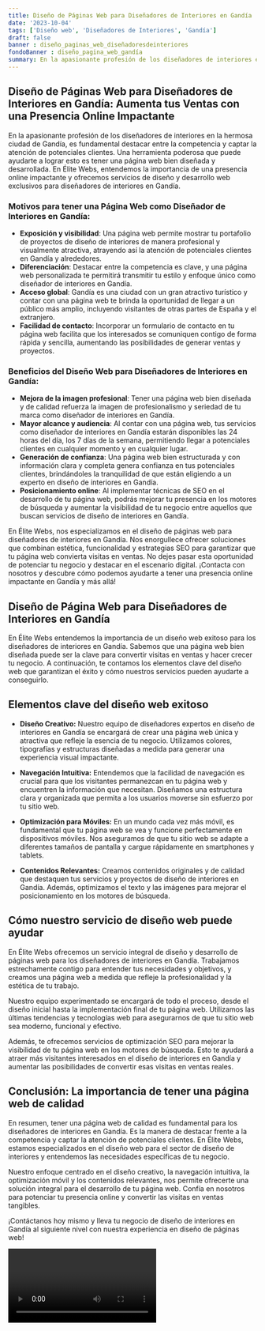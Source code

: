 ```yaml
---
title: Diseño de Páginas Web para Diseñadores de Interiores en Gandía
date: '2023-10-04'
tags: ['Diseño web', 'Diseñadores de Interiores', 'Gandía']
draft: false
banner : diseño_paginas_web_diseñadoresdeinteriores
fondoBanner : diseño_pagina_web_gandía
summary: En la apasionante profesión de los diseñadores de interiores en la hermosa ciudad de Gandía, es fundamental destacar entre la competencia y captar la atención de potenciales clientes. Una herramienta poderosa que puede ayudarte a lograr esto es tener una página web bien diseñada y desarrollada. En Élite Webs, entendemos la importancia de una presencia online impactante y ofrecemos servicios de diseño y desarrollo web exclusivos para diseñadores de interiores en Gandía.
---
```


## Diseño de Páginas Web para Diseñadores de Interiores en Gandía: Aumenta tus Ventas con una Presencia Online Impactante

En la apasionante profesión de los diseñadores de interiores en la hermosa ciudad de Gandía, es fundamental destacar entre la competencia y captar la atención de potenciales clientes. Una herramienta poderosa que puede ayudarte a lograr esto es tener una página web bien diseñada y desarrollada. En Élite Webs, entendemos la importancia de una presencia online impactante y ofrecemos servicios de diseño y desarrollo web exclusivos para diseñadores de interiores en Gandía.

### Motivos para tener una Página Web como Diseñador de Interiores en Gandía:

- **Exposición y visibilidad**: Una página web permite mostrar tu portafolio de proyectos de diseño de interiores de manera profesional y visualmente atractiva, atrayendo así la atención de potenciales clientes en Gandía y alrededores.
- **Diferenciación**: Destacar entre la competencia es clave, y una página web personalizada te permitirá transmitir tu estilo y enfoque único como diseñador de interiores en Gandía.
- **Acceso global**: Gandía es una ciudad con un gran atractivo turístico y contar con una página web te brinda la oportunidad de llegar a un público más amplio, incluyendo visitantes de otras partes de España y el extranjero.
- **Facilidad de contacto**: Incorporar un formulario de contacto en tu página web facilita que los interesados se comuniquen contigo de forma rápida y sencilla, aumentando las posibilidades de generar ventas y proyectos.

### Beneficios del Diseño Web para Diseñadores de Interiores en Gandía:

- **Mejora de la imagen profesional**: Tener una página web bien diseñada y de calidad refuerza la imagen de profesionalismo y seriedad de tu marca como diseñador de interiores en Gandía.
- **Mayor alcance y audiencia**: Al contar con una página web, tus servicios como diseñador de interiores en Gandía estarán disponibles las 24 horas del día, los 7 días de la semana, permitiendo llegar a potenciales clientes en cualquier momento y en cualquier lugar.
- **Generación de confianza**: Una página web bien estructurada y con información clara y completa genera confianza en tus potenciales clientes, brindándoles la tranquilidad de que están eligiendo a un experto en diseño de interiores en Gandía.
- **Posicionamiento online**: Al implementar técnicas de SEO en el desarrollo de tu página web, podrás mejorar tu presencia en los motores de búsqueda y aumentar la visibilidad de tu negocio entre aquellos que buscan servicios de diseño de interiores en Gandía.

En Élite Webs, nos especializamos en el diseño de páginas web para diseñadores de interiores en Gandía. Nos enorgullece ofrecer soluciones que combinan estética, funcionalidad y estrategias SEO para garantizar que tu página web convierta visitas en ventas. No dejes pasar esta oportunidad de potenciar tu negocio y destacar en el escenario digital. ¡Contacta con nosotros y descubre cómo podemos ayudarte a tener una presencia online impactante en Gandía y más allá!

<GifSeo />

<Cta />

## Diseño de Página Web para Diseñadores de Interiores en Gandía

En Élite Webs entendemos la importancia de un diseño web exitoso para los diseñadores de interiores en Gandía. Sabemos que una página web bien diseñada puede ser la clave para convertir visitas en ventas y hacer crecer tu negocio. A continuación, te contamos los elementos clave del diseño web que garantizan el éxito y cómo nuestros servicios pueden ayudarte a conseguirlo.

## Elementos clave del diseño web exitoso

- **Diseño Creativo:** Nuestro equipo de diseñadores expertos en diseño de interiores en Gandía se encargará de crear una página web única y atractiva que refleje la esencia de tu negocio. Utilizamos colores, tipografías y estructuras diseñadas a medida para generar una experiencia visual impactante.

- **Navegación Intuitiva:** Entendemos que la facilidad de navegación es crucial para que los visitantes permanezcan en tu página web y encuentren la información que necesitan. Diseñamos una estructura clara y organizada que permita a los usuarios moverse sin esfuerzo por tu sitio web.

- **Optimización para Móviles:** En un mundo cada vez más móvil, es fundamental que tu página web se vea y funcione perfectamente en dispositivos móviles. Nos aseguramos de que tu sitio web se adapte a diferentes tamaños de pantalla y cargue rápidamente en smartphones y tablets.

- **Contenidos Relevantes:** Creamos contenidos originales y de calidad que destaquen tus servicios y proyectos de diseño de interiores en Gandía. Además, optimizamos el texto y las imágenes para mejorar el posicionamiento en los motores de búsqueda.

## Cómo nuestro servicio de diseño web puede ayudar

En Élite Webs ofrecemos un servicio integral de diseño y desarrollo de páginas web para los diseñadores de interiores en Gandía. Trabajamos estrechamente contigo para entender tus necesidades y objetivos, y creamos una página web a medida que refleje la profesionalidad y la estética de tu trabajo.

Nuestro equipo experimentado se encargará de todo el proceso, desde el diseño inicial hasta la implementación final de tu página web. Utilizamos las últimas tendencias y tecnologías web para asegurarnos de que tu sitio web sea moderno, funcional y efectivo.

Además, te ofrecemos servicios de optimización SEO para mejorar la visibilidad de tu página web en los motores de búsqueda. Esto te ayudará a atraer más visitantes interesados en el diseño de interiores en Gandía y aumentar las posibilidades de convertir esas visitas en ventas reales.

## Conclusión: La importancia de tener una página web de calidad

En resumen, tener una página web de calidad es fundamental para los diseñadores de interiores en Gandía. Es la manera de destacar frente a la competencia y captar la atención de potenciales clientes. En Élite Webs, estamos especializados en el diseño web para el sector de diseño de interiores y entendemos las necesidades específicas de tu negocio.

Nuestro enfoque centrado en el diseño creativo, la navegación intuitiva, la optimización móvil y los contenidos relevantes, nos permite ofrecerte una solución integral para el desarrollo de tu página web. Confía en nosotros para potenciar tu presencia online y convertir las visitas en ventas tangibles.

¡Contáctanos hoy mismo y lleva tu negocio de diseño de interiores en Gandía al siguiente nivel con nuestra experiencia en diseño de páginas web!

<Video />

<CtaBot job='Diseñadores de Interiores' city='Gandía'/>

<Gmaps query='Gandía+españa+maps' />